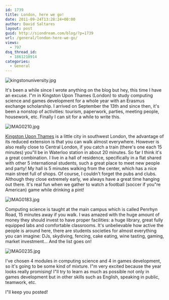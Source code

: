 ```yaml
---
id: 1739
title: London, here we go!
date: 2011-09-24T13:28:24+00:00
author: David Saltares
layout: post
guid: http://siondream.com/blog/?p=1739
url: /general/london-here-we-go/
views:
  - 797
dsq_thread_id:
  - 1861210914
categories:
  - General
---
```


![kingstonuniversity.jpg](/img/wp/kingstonuniversity.webp)

It's been a while since I wrote anything on the blog but hey, this time I have an excuse. I"m in Kingston Upon Thames (London) to study computing science and games development for a whole year with an Erasmus exchange scholarship. I arrived on September the 13th and since then, it's been a nonstop of activities: tourism, paperwork, parties, meeting people, housework, etc. Finally I can sit for a while to write this.

![IMAG0210.jpg](/img/wp/IMAG0210.webp)

[Kingston Upon Thames](http://en.wikipedia.org/wiki/Kingston_upon_Thames) is a little city in southwest London, the advantage of its reduced extension is that you can walk almost everywhere. However is also really close to Central London, if you catch a train (there's one each 15 minutes) you"ll be in Waterloo station in about 20 minutes. So far I think it's a great combination. I live in a hall of residence, specifically in a flat shared with other 5 international students, such a great place to meet new people and party! My hall is 5 minutes walking from the center, which has a nice main street full of shops. Of course, I couldn't forget the pubs and clubs. Although they close extremely early, we always have a great time hanging out there. It's real fun when we gather to watch a football (soccer if you"re American) game while drinking a pint!

![IMAG0183.jpg](/img/wp/IMAG0183.webp)

Computing science is taught at the main campus which is called Penrhyn Road, 15 minutes away if you walk. I was amazed with the huge amount of money they should invest to have proper facilities: a huge library, great fully equipped labs and comfortable classrooms. It's unbelievable how active the people is around here, there are students societies for almost everything you can imagine: DJs, skydiving, fencing, cake eating, wine tasting, gaming, market investment… And the list goes on!

![IMAG0235.jpg](/img/wp/IMAG0235.webp)

I've chosen 4 modules in computing science and 4 in games development, so it's going to be some kind of mixture. I"m very excited because the year looks really promising! I"ll try to learn as much as possible not only in games development but in other skills such as English, speaking in public, teamwork, etc.

I"ll keep you posted!

